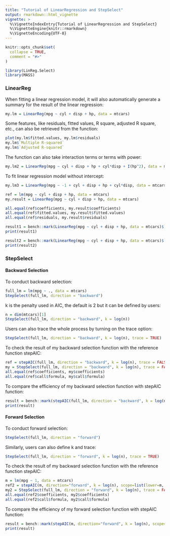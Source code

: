 ```yaml
---
title: "Tutorial of LinearRegression and StepSelect"
output: rmarkdown::html_vignette
vignette: >
  %\VignetteIndexEntry{Tutorial of LinearRegression and StepSelect}
  %\VignetteEngine{knitr::rmarkdown}
  %\VignetteEncoding{UTF-8}
---
```


```r
knitr::opts_chunk$set(
  collapse = TRUE,
  comment = "#>"
)
```

```r
library(LinReg.Select)
library(MASS)
```

### LinearReg

When fitting a linear regression model, it will also automatically generate a summary for the result of the linear regression:
```r
my.lm = LinearReg(mpg ~ cyl + disp + hp, data = mtcars)
```

Some features, like residuals, fitted values, R square, adjusted R square, etc., can also be retrieved from the function:
```r
plot(my.lm$fitted.values, my.lm$residuals)
my.lm$`Multiple R-squared`
my.lm$`Adjusted R-squared`
```

The function can also take interaction terms or terms with power:
```r
my.lm2 = LinearReg(mpg ~ cyl + disp + hp + cyl*disp + I(hp^2), data = mtcars)
```

To fit linear regression model without intercept:
```r
my.lm3 = LinearReg(mpg ~ -1 + cyl + disp + hp + cyl*disp, data = mtcars)
```


```r
ref = lm(mpg ~ cyl + disp + hp, data = mtcars)
my.result = LinearReg(mpg ~ cyl + disp + hp, data = mtcars)

all.equal(ref$coefficients, my.result$coefficients)
all.equal(ref$fitted.values, my.result$fitted.values)
all.equal(ref$residuals, my.result$residuals)
```

```r
result1 = bench::mark(LinearReg(mpg ~ cyl + disp + hp, data = mtcars)$`Multiple R-squared`, summary(lm(mpg ~ cyl + disp + hp, data = mtcars))$r.squared)
print(result1)

result2 = bench::mark(LinearReg(mpg ~ cyl + disp + hp, data = mtcars)$`Adjusted R-squared`, summary(lm(mpg ~ cyl + disp + hp, data = mtcars))$adj.r.squared)
print(result2)
```

### StepSelect

#### Backward Selection

To conduct backward selection:
```r
full_lm = lm(mpg ~ ., data = mtcars)
StepSelect(full_lm, direction = "backward")
```

k is the penalty used in AIC, the default is 2 but it can be defined by users:
```r
n = dim(mtcars)[1]
StepSelect(full_lm, direction = "backward", k = log(n))
```

Users can also trace the whole process by turning on the trace option:
```r
StepSelect(full_lm, direction = "backward", k = log(n), trace = TRUE)
```

To check the result of my backward selection function with the reference function stepAIC:
```r
ref = stepAIC(full_lm, direction = "backward", k = log(n), trace = FALSE)
my = StepSelect(full_lm, direction = "backward", k = log(n), trace = FALSE)
all.equal(ref$coefficients, my$coefficients)
all.equal(ref$call$formula, my$call$formula)
```

To compare the efficiency of my backward selection function with stepAIC function:
```r
result = bench::mark(stepAIC(full_lm, direction = "backward", k = log(n), trace = FALSE)$coefficients, StepSelect(full_lm, direction = "backward", k = log(n), trace = FALSE)$coefficients, )
print(result)
```

#### Forward Selection

To conduct forward selection:
```r
StepSelect(full_lm, direction = "forward")
```

Similarly, users can also define k and trace:
```r
StepSelect(full_lm, direction = "forward", k = log(n), trace = TRUE)
```

To check the result of my backward selection function with the reference function stepAIC:
```r
m = lm(mpg ~ 1, data = mtcars)
ref2 = stepAIC(m, direction="forward", k = log(n), scope=list(lower=m, upper=full_lm), trace = FALSE)
my2 = StepSelect(full_lm, direction = "forward", k = log(n), trace = FALSE)
all.equal(ref2$coefficients, my2$coefficients)
all.equal(ref2$call$formula, my2$call$formula)
```


To compare the efficiency of my forward selection function with stepAIC function:
```r
result = bench::mark(stepAIC(m, direction="forward", k = log(n), scope=list(lower=m, upper=full_lm), trace = FALSE)$coefficients, my2 = StepSelect(full_lm, direction = "forward", k = log(n), trace = FALSE)$coefficients)
print(result)
```

